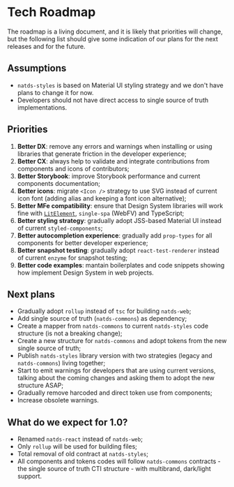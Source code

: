 
<Meta title="Developer|Tech roadmap" />

# Tech Roadmap

The roadmap is a living document, and it is likely that priorities will change,
but the following list should give some indication of our plans for the next releases and for the future.

## Assumptions

- `natds-styles` is based on Material UI styling strategy and we don't have plans to change it for now.
- Developers should not have direct access to single source of truth implementations.

## Priorities

1. **Better DX**: remove any errors and warnings when installing or using libraries that generate friction in the developer experience;
2. **Better CX**: always help to validate and integrate contributions from components and icons of contributors;
3. **Better Storybook**: improve Storybook performance and current components documentation;
4. **Better icons**: migrate `<Icon />` strategy to use SVG instead of current icon font (adding alias and keeping a font icon alternative);
5. **Better MFe compatibility**: ensure that Design System libraries will work fine with [`LitElement`](https://github.com/PolymerLabs/lit-element-starter-ts/), `single-spa` (WebFV) and TypeScript;
6. **Better styling strategy**: gradually adopt JSS-based Material UI instead of current `styled-components`;
7. **Better autocompletion experience**: gradually add `prop-types` for all components for better developer experience;
8. **Better snapshot testing**: gradually adopt `react-test-renderer` instead of current `enzyme` for snapshot testing;
9. **Better code examples**: mantain boilerplates and code snippets showing how implement Design System in web projects.

## Next plans

- Gradually adopt `rollup` instead of `tsc` for building `natds-web`;
- Add single source of truth (`natds-commons`) as dependency;
- Create a mapper from `natds-commons` to current `natds-styles` code structure (is not a breaking change);
- Create a new structure for `natds-commons` and adopt tokens from the new single source of truth;
- Publish `natds-styles` library version with two strategies (legacy and `natds-commons`) living together;
- Start to emit warnings for developers that are using current versions, talking about the coming changes and asking them to adopt the new structure ASAP;
- Gradually remove harcoded and direct token use from components;
- Increase obsolete warnings.

## What do we expect for 1.0?

- Renamed `natds-react` instead of `natds-web`;
- Only `rollup` will be used for building files;
- Total removal of old contract at `natds-styles`;
- All components and tokens codes will follow `natds-commons` contracts - the single source of truth CTI structure - with multibrand, dark/light support.
